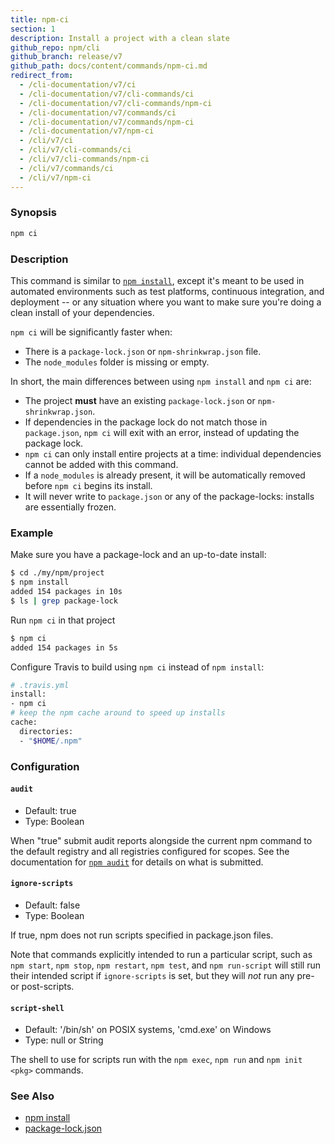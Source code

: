 ```yaml
---
title: npm-ci
section: 1
description: Install a project with a clean slate
github_repo: npm/cli
github_branch: release/v7
github_path: docs/content/commands/npm-ci.md
redirect_from:
  - /cli-documentation/v7/ci
  - /cli-documentation/v7/cli-commands/ci
  - /cli-documentation/v7/cli-commands/npm-ci
  - /cli-documentation/v7/commands/ci
  - /cli-documentation/v7/commands/npm-ci
  - /cli-documentation/v7/npm-ci
  - /cli/v7/ci
  - /cli/v7/cli-commands/ci
  - /cli/v7/cli-commands/npm-ci
  - /cli/v7/commands/ci
  - /cli/v7/npm-ci
---
```


### Synopsis

```bash
npm ci
```

### Description

This command is similar to [`npm install`](/cli/v7/commands/npm-install), except it's meant to be used in automated environments such as test platforms, continuous integration, and deployment -- or any situation where you want to make sure you're doing a clean install of your dependencies.

`npm ci` will be significantly faster when:

- There is a `package-lock.json` or `npm-shrinkwrap.json` file.
- The `node_modules` folder is missing or empty.

In short, the main differences between using `npm install` and `npm ci` are:

- The project **must** have an existing `package-lock.json` or `npm-shrinkwrap.json`.
- If dependencies in the package lock do not match those in `package.json`, `npm ci` will exit with an error, instead of updating the package lock.
- `npm ci` can only install entire projects at a time: individual dependencies cannot be added with this command.
- If a `node_modules` is already present, it will be automatically removed before `npm ci` begins its install.
- It will never write to `package.json` or any of the package-locks: installs are essentially frozen.

### Example

Make sure you have a package-lock and an up-to-date install:

```bash
$ cd ./my/npm/project
$ npm install
added 154 packages in 10s
$ ls | grep package-lock
```

Run `npm ci` in that project

```bash
$ npm ci
added 154 packages in 5s
```

Configure Travis to build using `npm ci` instead of `npm install`:

```bash
# .travis.yml
install:
- npm ci
# keep the npm cache around to speed up installs
cache:
  directories:
  - "$HOME/.npm"
```

### Configuration

#### `audit`

- Default: true
- Type: Boolean

When "true" submit audit reports alongside the current npm command to the default registry and all registries configured for scopes. See the documentation for [`npm audit`](/cli/v7/commands/npm-audit) for details on what is submitted.

#### `ignore-scripts`

- Default: false
- Type: Boolean

If true, npm does not run scripts specified in package.json files.

Note that commands explicitly intended to run a particular script, such as `npm start`, `npm stop`, `npm restart`, `npm test`, and `npm run-script` will still run their intended script if `ignore-scripts` is set, but they will _not_ run any pre- or post-scripts.

#### `script-shell`

- Default: '/bin/sh' on POSIX systems, 'cmd.exe' on Windows
- Type: null or String

The shell to use for scripts run with the `npm exec`, `npm run` and `npm init <pkg>` commands.

### See Also

- [npm install](/cli/v7/commands/npm-install)
- [package-lock.json](/cli/v7/configuring-npm/package-lock-json)

